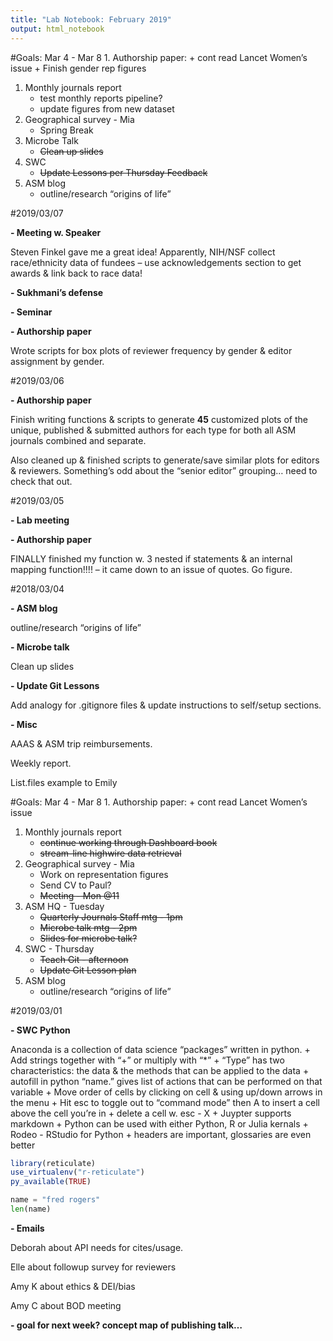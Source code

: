 ```yaml
---
title: "Lab Notebook: February 2019"
output: html_notebook
---
```

#Goals: Mar 4 - Mar 8
1. Authorship paper:
    + cont read Lancet Women's issue
    + Finish gender rep figures

1. Monthly journals report
    + test monthly reports pipeline?
    + update figures from new dataset

1. Geographical survey - Mia
    + Spring Break
    
1. Microbe Talk
    + ~~Clean up slides~~
    
1. SWC
    + ~~Update Lessons per Thursday Feedback~~
    
1. ASM blog
    + outline/research "origins of life"

#2019/03/07

**- Meeting w. Speaker**

Steven Finkel gave me a great idea! Apparently, NIH/NSF collect race/ethnicity data of fundees -- use acknowledgements section to get awards & link back to race data!

**- Sukhmani's defense**

**- Seminar**

**- Authorship paper**

Wrote scripts for box plots of reviewer frequency by gender & editor assignment by gender.

#2019/03/06

**- Authorship paper**

Finish writing functions & scripts to generate **45** customized plots of the unique, published & submitted authors for each type for both all ASM journals combined and separate.

Also cleaned up & finished scripts to generate/save similar plots for editors & reviewers. Something's odd about the "senior editor" grouping... need to check that out.

#2019/03/05

**- Lab meeting**

**- Authorship paper**

FINALLY finished my function w. 3 nested if statements & an internal mapping function!!!! -- it came down to an issue of quotes. Go figure.

#2018/03/04

**- ASM blog**

outline/research "origins of life"

**- Microbe talk**

Clean up slides

**- Update Git Lessons**

Add analogy for .gitignore files & update instructions to self/setup sections.

**- Misc**

AAAS & ASM trip reimbursements. 

Weekly report. 

List.files example to Emily

#Goals: Mar 4 - Mar 8
1. Authorship paper:
    + cont read Lancet Women's issue

1. Monthly journals report
    + ~~continue working through Dashboard book~~
    + ~~stream-line highwire data retrieval~~

1. Geographical survey - Mia
    + Work on representation figures
    + Send CV to Paul?
    + ~~Meeting - Mon @11~~

1. ASM HQ - Tuesday
    + ~~Quarterly Journals Staff mtg - 1pm~~
    + ~~Microbe talk mtg - 2pm~~
    + ~~Slides for microbe talk?~~
    
1. SWC - Thursday
    + ~~Teach Git - afternoon~~
    + ~~Update Git Lesson plan~~
    
1. ASM blog
    + outline/research "origins of life"
    

#2019/03/01

**- SWC Python**

Anaconda is a collection of data science "packages" written in python.
+ Add strings together with "+" or multiply with "*"
+ "Type" has two characteristics: the data & the methods that can be applied to the data
+ autofill in python "name." gives list of actions that can be performed on that variable
+ Move order of cells by clicking on cell & using up/down arrows in the menu
+ Hit esc to toggle out to "command mode" then A to insert a cell above the cell you're in
+ delete a cell w. esc - X
+ Juypter supports markdown
+ Python can be used with either Python, R or Julia kernals
+ Rodeo - RStudio for Python
+ headers are important, glossaries are even better

```r
library(reticulate)
use_virtualenv("r-reticulate")
py_available(TRUE)
```
```python
name = "fred rogers"
len(name)
```

**- Emails**

Deborah about API needs for cites/usage.

Elle about followup survey for reviewers

Amy K about ethics & DEI/bias

Amy C about BOD meeting


**- goal for next week? concept map of publishing talk...**